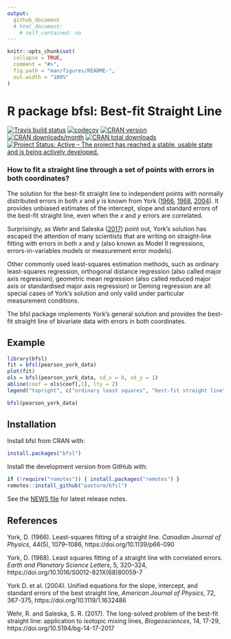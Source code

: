```yaml
---
output: 
  github_document
  # html_document:
    # self_contained: no
---
```


<!-- README.md is generated from README.Rmd. Please edit that file -->

```r
knitr::opts_chunk$set(
  collapse = TRUE,
  comment = "#>",
  fig.path = "man/figures/README-",
  out.width = "100%"
)
```
# R package bfsl: Best-fit Straight Line
[![Travis build status](https://travis-ci.org/pasturm/bfsl.svg?branch=master)](https://travis-ci.org/pasturm/bfsl)
[![codecov](https://codecov.io/gh/pasturm/bfsl/branch/master/graph/badge.svg)](https://codecov.io/gh/pasturm/bfsl)
[![CRAN version](https://www.r-pkg.org/badges/version-last-release/bfsl)](https://cran.r-project.org/package=bfsl)
[![CRAN downloads/month](https://cranlogs.r-pkg.org/badges/bfsl)](https://cran.r-project.org/package=bfsl)
[![CRAN total downloads](https://cranlogs.r-pkg.org/badges/grand-total/bfsl)](https://cran.r-project.org/package=bfsl)
[![Project Status: Active – The project has reached a stable, usable state and is being actively developed.](https://www.repostatus.org/badges/latest/active.svg)](https://www.repostatus.org/#active)

### How to fit a straight line through a set of points with errors in both coordinates?

The solution for the best-fit straight line to independent points with normally distributed errors in both _x_ and _y_ is known from York ([1966](#york66), [1968](#york68), [2004](#york04)). It provides unbiased estimates of the intercept, slope and standard errors of the best-fit straight line, even when the _x_ and _y_ errors are correlated.

Surprisingly, as Wehr and Saleska ([2017](#wehr17)) point out, York's solution has escaped the attention of many scientists that are writing on straight-line fitting with errors in both _x_ and _y_ (also known as Model II regressions, errors-in-variables models or measurement error models).

Other commonly used least-squares estimation methods, such as ordinary least-squares regression, orthogonal distance regression (also called major axis regression), geometric mean regression (also called reduced major axis or standardised major axis regression) or Deming regression are all special cases of York’s solution and only valid under particular measurement conditions.

The bfsl package implements York's general solution and provides the best-fit straight line of bivariate data with errors in both coordinates.

## Example
```r
library(bfsl)
fit = bfsl(pearson_york_data)
plot(fit)
ols = bfsl(pearson_york_data, sd_x = 0, sd_y = 1)
abline(coef = ols$coef[,1], lty = 2)
legend("topright", c("ordinary least squares", "best-fit straight line"), lty = c(2,1))
```
```r
bfsl(pearson_york_data)
```

## Installation
Install bfsl from CRAN with:
```r
install.packages("bfsl")
```
Install the development version from GitHub with:
```r
if (!require("remotes")) { install.packages("remotes") }
remotes::install_github("pasturm/bfsl")
```

See the [NEWS file](https://github.com/pasturm/bfsl/blob/master/NEWS.md) for latest release notes.

## References

<a name="york66"></a>York, D. (1966). Least-squares fitting of a straight line. _Canadian Journal of Physics_, 44(5), 1079–1086, https://doi.org/10.1139/p66-090

<a name="york68"></a>York, D. (1968). Least squares fitting of a straight line with correlated errors. _Earth and Planetary Science Letters_, 5, 320–324,
https://doi.org/10.1016/S0012-821X(68)80059-7

<a name="york04"></a>York D. et al. (2004). Unified equations for the slope, intercept, and 
standard errors of the best straight line, _American Journal of Physics_, 72, 367-375, https://doi.org/10.1119/1.1632486

<a name="wehr17"></a>Wehr, R. and Saleska, S. R. (2017). The long-solved problem of the best-fit straight line: application to isotopic mixing lines, _Biogeosciences_, 14, 17-29, https://doi.org/10.5194/bg-14-17-2017
